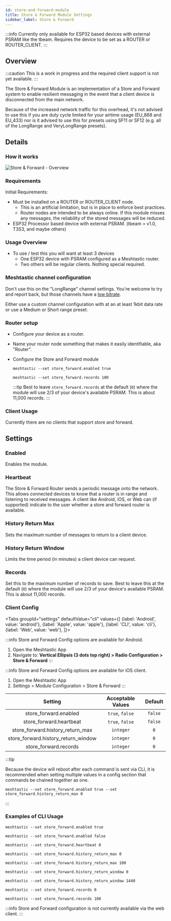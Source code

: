 ```yaml
---
id: store-and-forward-module
title: Store & Forward Module Settings
sidebar_label: Store & Forward
---
```



:::info
Currently only available for ESP32 based devices with external PSRAM like the tbeam. Requires the device to be set as a ROUTER or ROUTER_CLIENT.
:::

## Overview

:::caution
This is a work in progress and the required client support is not yet available.
:::

The Store & Forward Module is an implementation of a Store and Forward system to enable resilient messaging in the event that a client device is disconnected from the main network.

Because of the increased network traffic for this overhead, it's not advised to use this if you are duty cycle limited for your airtime usage (EU_868 and EU_433) nor is it advised to use this for presets using SF11 or SF12 (e.g. all of the LongRange and VeryLongRange presets).

## Details

### How it works

![Store & Forward - Overview](/img/modules/store_and_forward/store_and_forward-overview.webp)

### Requirements

Initial Requirements:

- Must be installed on a ROUTER or ROUTER_CLIENT node.
  - This is an artificial limitation, but is in place to enforce best practices.
  - Router nodes are intended to be always online. If this module misses any messages, the reliability of the stored messages will be reduced.
- ESP32 Processor based device with external PSRAM. (tbeam > v1.0, T3S3, and maybe others)

### Usage Overview

- To use / test this you will want at least 3 devices
  - One ESP32 device with PSRAM configured as a Meshtastic router.
  - Two others will be regular clients. Nothing special required.

### Meshtastic channel configuration

Don't use this on the "LongRange" channel settings. You're welcome to try and report back, but those channels have a [low bitrate](/docs/overview/radio-settings#presets).

Either use a custom channel configuration with at an at least 1kbit data rate or use a Medium or Short range preset.

### Router setup

- Configure your device as a router.
- Name your router node something that makes it easily identifiable, aka "Router".
- Configure the Store and Forward module

  ```shell title="Required - Enable the module"
  meshtastic --set store_forward.enabled true
  ```

  ```shell title="Optional - Set maximum number of records to save to device"
  meshtastic --set store_forward.records 100
  ```

  :::tip
  Best to leave `store_forward.records` at the default (`0`) where the module will use 2/3 of your device's available PSRAM. This is about 11,000 records.
  :::

### Client Usage

Currently there are no clients that support store and forward.

## Settings

### Enabled

Enables the module.

### Heartbeat

The Store & Forward Router sends a periodic message onto the network. This allows connected devices to know that a router is in range and listening to received messages. A client like Android, iOS, or Web can (if supported) indicate to the user whether a store and forward router is available.

### History Return Max

Sets the maximum number of messages to return to a client device.

### History Return Window

Limits the time period (in minutes) a client device can request.

### Records

Set this to the maximum number of records to save. Best to leave this at the default (`0`) where the module will use 2/3 of your device's available PSRAM. This is about 11,000 records.

### Client Config

<Tabs
groupId="settings"
defaultValue="cli"
values={[
{label: 'Android', value: 'android'},
{label: 'Apple', value: 'apple'},
{label: 'CLI', value: 'cli'},
{label: 'Web', value: 'web'},
]}>

<TabItem value="android">

:::info
Store and Forward Config options are available for Android.

1. Open the Meshtastic App
2. Navigate to: **Vertical Ellipsis (3 dots top right) > Radio Configuration > Store & Forward**
:::

</TabItem>

<TabItem value="apple">

:::info
Store and Forward Config options are available for iOS client.

1. Open the Meshtastic App
2. Settings > Module Configuration > Store & Forward
:::

</TabItem>

<TabItem value="cli">

|               Setting               | Acceptable Values | Default |
| :---------------------------------: | :---------------: | :-----: |
|        store_forward.enabled        |  `true`, `false`  | `false` |
|       store_forward.heartbeat       |  `true`, `false`  | `false` |
|  store_forward.history_return_max   |     `integer`     |   `0`   |
| store_forward.history_return_window |     `integer`     |   `0`   |
|        store_forward.records        |     `integer`     |   `0`   |

:::tip

Because the device will reboot after each command is sent via CLI, it is recommended when setting multiple values in a config section that commands be chained together as one.

```shell title="Example:"
meshtastic --set store_forward.enabled true --set store_forward.history_return_max 0
```

:::

### Examples of CLI Usage

```shell title="Enable the module"
meshtastic --set store_forward.enabled true
```

```shell title="Disable the module"
meshtastic --set store_forward.enabled false
```

```shell title="Set store_forward.heartbeat to default"
meshtastic --set store_forward.heartbeat 0
```


```shell title="Set store_forward.history_return_max to default"
meshtastic --set store_forward.history_return_max 0
```
```shell title="Set store_forward.history_return_max to 100 messages"
meshtastic --set store_forward.history_return_max 100
```

```shell title="Set store_forward.history_return_window to default"
meshtastic --set store_forward.history_return_window 0
```
```shell title="Set store_forward.history_return_window to 1 day (1440 minutes)"
meshtastic --set store_forward.history_return_window 1440
```

```shell title="Set store_forward.records to default (≈11,000 records)"
meshtastic --set store_forward.records 0
```
```shell title="Set store_forward.records to 100 records"
meshtastic --set store_forward.records 100
```
</TabItem>


<TabItem value="web">

:::info
Store and Forward configuration is not currently available via the web client.
:::

</TabItem>
</Tabs>
